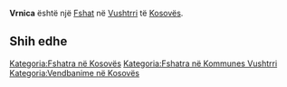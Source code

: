 {{Fshat në Kosovës
 | Emri                = Vrnica
| sqi_V_name = Vërnicë
| sqi_V_FULL_NAME_RO = Vërnicë Vernicë
| sqi_V_FULL_NAME_ND_RO = Vernice Vernice
| sqi_V_SORT_NAME_RG = VERNICE VERNICE
| sqi_V_FULL_NAME_RG = Vërnicë Vernicë
| sqi_V_FULL_NAME_ND_RG = Vernice Vernice
| srp_N_name = Vrnica
| srp_N_FULL_NAME_RO = Vrnica
| srp_N_FULL_NAME_ND_RO = Vrnica
| srp_N_SORT_NAME_RG = VRNICA
| srp_N_FULL_NAME_RG = Vrnica
| srp_N_FULL_NAME_ND_RG = Vrnica
| srp_NS_name = Врница
| srp_NS_FULL_NAME_RO = Врница
| srp_NS_FULL_NAME_ND_RO = Врница
| srp_NS_SORT_NAME_RG = ВРНИЦА
| srp_NS_FULL_NAME_RG = Врница
| srp_NS_FULL_NAME_ND_RG = Врница
| std_V_name = Vrmnica
| std_V_FULL_NAME_RO = Vrmnica
| std_V_FULL_NAME_ND_RO = Vrmnica
| std_V_SORT_NAME_RG = VRMNICA
| std_V_FULL_NAME_RG = Vrmnica
| std_V_FULL_NAME_ND_RG = Vrmnica

 | Emri (Rasa dhanore) = 
 | Figura              = 
 | Shteti              = Kosovo
 | Komuna              = Vushtrri
 | Kodi postar         = 
 | Sipërfaqja          = 

 | Popullsia           = 

 | Regj. i popullsisë  = 
 | Dend. e popullsisë  = 
 | Faqja zyrtare       = 
 <!--- Koordinatat ----> 
 | Gjerësia            = 42.788333
 | Gjatësia            = 20.967778
 | Lartësia            = 
}}
'''Vrnica''' është një [[Fshat]] në [[Vushtrri]] të [[Kosovës]].

<!-- == Gjeografia == -->
<!-- == Historia == -->
<!-- == Demografia == -->
== Shih edhe ==
{{Komuna Vushtrri}}
{{Kosovo-Administrata-Cung}}

[[Kategoria:Fshatra në Kosovës]]
[[Kategoria:Fshatra në Kommunes Vushtrri]]
[[Kategoria:Vendbanime në Kosovës]]